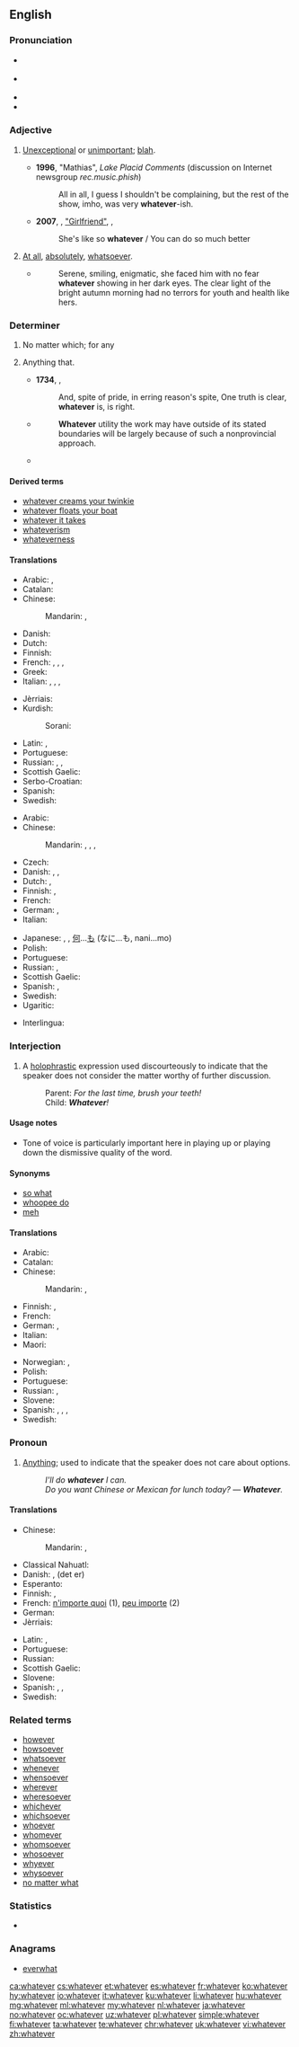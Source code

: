 ==English==

===Pronunciation===
* {{a|RP}} {{IPA|/ʍɒtˈɛvə/|lang=en}}
* {{a|GenAm}} {{IPA|/wʌtˈɛvɚ/|lang=en}}
* {{audio|en-us-whatever.ogg|Audio (US)|lang=en}}
* {{rhymes|ɛvə(r)|lang=en}}

===Adjective===
{{en-adj}}

#{{lb|en|colloquial}} [[unexceptional|Unexceptional]] or [[unimportant]]; [[blah]].
#*'''1996''', "Mathias", ''Lake Placid Comments'' (discussion on Internet newsgroup ''rec.music.phish'')
#*:All in all, I guess I shouldn't be complaining, but the rest of the show, imho, was very '''whatever'''-ish.
#*'''2007''', {{w|Avril Lavigne}}, [[w:Girlfriend (Avril Lavigne song)|"Girlfriend"]], ''{{w|The Best Damn Thing}}'',
#*:She's like so '''whatever'''&nbsp;/ You can do so much better
#{{lb|en|postpositive}} [[at all|At all]], [[absolutely]], [[whatsoever]].
#:{{ux|en|There is no point '''whatever''' in going on with this discussion.}}
#*{{RQ:EHough PrqsPrc|I|0045}}
#*:Serene, smiling, enigmatic, she faced him with no fear '''whatever''' showing in her dark eyes. The clear light of the bright autumn morning had no terrors for youth and health like hers.

===Determiner===
{{en-det}}

# No matter which; for any
#: {{usex|lang=en|'''Whatever''' choice you make, there will be consequences.}}
# {{context|relative|lang=en}} Anything that.
#: {{usex|lang=en|'''Whatever''' you say is fine with me.}}
#* '''1734''', {{w|Alexander Pope}}, {{w|An Essay on Man}}
#*: And, spite of pride, in erring reason's spite, One truth is clear, '''whatever''' is, is right.
#* {{RQ:Schuster Hepaticae V|viii}}
#*: '''Whatever''' utility the work may have outside of its stated boundaries will be largely because of such a nonprovincial approach.
#* {{quote-magazine|year=2013|month=September-October|author={{w|Henry Petroski}}
|magazine={{w|American Scientist}}|title=[http://www.americanscientist.org/issues/pub/2013/5/the-evolution-of-eyeglasses The Evolution of Eyeglasses]
|passage=The ability of a segment of a glass sphere to magnify '''whatever''' is placed before it was known around the year 1000, when the spherical segment was called a reading stone, essentially what today we might term a frameless magnifying glass or plain glass paperweight.}}

====Derived terms====
* [[whatever creams your twinkie]]
* [[whatever floats your boat]]
* [[whatever it takes]]
* [[whateverism]]
* [[whateverness]]

====Translations====
{{trans-top|no matter which; for any}}
* Arabic: {{t+|ar|أي|tr='ayy}}, {{t|ar|أيما|tr='áyyamaa}}
* Catalan: {{t|ca|qualsevol}}
* Chinese:
*: Mandarin: {{t|cmn|不管怎樣|sc=Hani}}, {{t|cmn|不管怎样|tr=[[bùguǎn]] [[zěnyàng]]|sc=Hani}}
* Danish: {{t+|da|uanset}}
* Dutch: {{t|nl|welke ... ook}}
* Finnish: {{t+|fi|tahansa|alt=minkä tahansa}}
* French: {{t+|fr|quel que soit}}, {{t+|fr|n'importe quel|m}}, {{t+|fr|n'importe quelle|f}}, {{t+|fr|peu importe}}
* Greek: {{t+|el|οποιοσδήποτε|tr=opoiosdípote}}
* Italian: {{t+|it|qualunque}}, {{t+|it|qualsiasi}}, {{t+|it|qualsivoglia}}, {{t|it|come vuoi }}
{{trans-mid}}
* Jèrriais: {{t|roa-jer|n'împorte tchi|alt=n'împorte tchi qu'}}
* Kurdish:
*: Sorani: {{t+|ku|هه‌رچی}}
* Latin: {{t+|la|quisquis}}, {{t|la|quidquid}}
* Portuguese: {{t|pt|qualquer que seja}}
* Russian: {{t|ru|какой бы ни|tr=kakój by ni}}, {{t+|ru|любой|tr=ljubój}}, {{t|ru|какой бы то ни было|tr=kakój by to ní bylo}}
* Scottish Gaelic: {{t|gd|ge be}}
* Serbo-Croatian: {{t|sh|koji god}}
* Spanish: {{t+|es|cualquier|m|f}}
* Swedish: {{t|sv|vad som helst}}
{{trans-bottom}}

{{trans-top|anything}}
* Arabic: {{t|ar|أي شيء|tr='ayy shay'}}
* Chinese:
*: Mandarin: {{t|cmn|無論什麼|sc=Hani}}, {{t|cmn|无论什么|tr=[[wúlùn]] [[shénme]]|sc=Hani}}, {{t+|cmn|無論何事|sc=Hani}}, {{t|cmn|无论何事|tr=[[wúlùn]] [[héshì]]|sc=Hani}}
* Czech: {{t|cs|cokoli}}
* Danish: {{t|da|hvad end}}, {{t|da|alt hvad}}, {{t|da|hvad som helst}}
* Dutch: {{t|nl|maakt niet uit}}, {{t|nl|het zal wel}}
* Finnish: {{t+|fi|tahansa|alt=mitä tahansa}}, {{t|fi|mikä ikinä}}
* French: {{t+|fr|quoi que}}
* German: {{t|de|was immer}}, {{t|de|was auch immer}}
* Italian: {{t|it|qualsiasi cosa}}
{{trans-mid}}
* Japanese: {{t|ja|何でも|tr=なんでも, nan-demo}}, {{t|ja|何事も|tr=なにごとも, nanigoto-mo}}, [[何]]...[[も]] (なに...も, nani...mo)
* Polish: {{t+|pl|cokolwiek}}
* Portuguese: {{t|pt|[[qualquer]] [[coisa]] [[que]]}}
* Russian: {{t|ru|всё, что|tr=vsjo, čto}} {{qualifier|read: vsjo, što}}, {{t+|ru|что бы ни|tr=čtó by ni}} {{qualifier|read: štó by ni}}
* Scottish Gaelic: {{t|gd|ge be dè}}
* Spanish: {{t|es|lo que sea que}}, {{t|es|cualquier cosa que}}
* Swedish: {{t|sv|vad som helst}}
* Ugaritic: {{t|uga|𐎎𐎐𐎎|tr=mnm|sc=Ugar}}
{{trans-bottom}}

{{checktrans-top}}
* Interlingua: {{t-check|ia|qualcunque}}
{{trans-mid}}
{{trans-bottom}}

===Interjection===
{{en-interj}}

# {{context|colloquial|dismissive|lang=en}} A [[holophrastic]] expression used discourteously to indicate that the speaker does not consider the matter worthy of further discussion.
#: Parent: ''For the last time, brush your teeth!''
#: Child: '''''Whatever'''!''

====Usage notes====
* Tone of voice is particularly important here in playing up or playing down the dismissive quality of the word.

====Synonyms====
* [[so what]]
* [[whoopee do]]
* [[meh]]

====Translations====
{{trans-top|indicating the speaker does not care what someone says}}
* Arabic: {{t|ar|‫طز‬|tr=tuz|sc=Arab}}
* Catalan: {{t|ca|el que tu diguis}}
* Chinese:
*: Mandarin: {{t+|cmn|无论如何|sc=Hani}}, {{t|cmn|wúlùnrúhé}}
* Finnish: {{t|fi|miten vain}}, {{t+|fi|ihan sama}} {{qualifier|colloquial}}
* French: {{t+|fr|bof}}
* German: {{t|de|wie dem auch sei}}, {{t+|de|egal}}
* Italian: {{t|it|vabbè}}
* Maori: {{t|mi|kāti}}
{{trans-mid}}
* Norwegian: {{t|no|samma det!}}, {{qualifier|teenage slang}} {{t+|no|whatever!}}
* Polish: {{t|pl|nieważne}}
* Portuguese: {{t|pt|tanto faz}}
* Russian: {{t+|ru|всё равно|tr=vsjo ravnó}}, {{t|ru|ну и ладно|tr=nu i ládno}}
* Slovene: {{t|sl|karkoli}}
* Spanish: {{t|es|como sea}}, {{t+|es|filo}} {{qualifier|Chile}}, {{t|es|no importa}}, {{t|es|da igual}}
* Swedish: {{t|sv|jaja}}
{{trans-bottom}}

===Pronoun===
{{en-pron}}

# [[anything|Anything]]; used to indicate that the speaker does not care about options.
#: ''I'll do '''whatever''' I can.''
#: ''Do you want Chinese or Mexican for lunch today? &mdash; '''Whatever'''.''

====Translations====
{{trans-top|anything}}
* Chinese:
*: Mandarin: {{t|cmn|無論什麼|sc=Hani}}, {{t|cmn|无论什么|tr=[[wúlùn]] [[shénme]]|sc=Hani}}
* Classical Nahuatl: {{t|nci|tlein}}
* Danish: {{t|da|hvad som helst}}, (det er) {{t|da|ligegyldigt}}
* Esperanto: {{t|eo|kio ajn}}
* Finnish: {{t+|fi|tahansa|alt=mitä tahansa}}, {{t|fi|mikä ikinä}}
* French: [[n'importe quoi]] (1), [[peu importe]] (2)
* German: {{t+|de|egal}}
* Jèrriais: {{t|roa-jer|n'împorte tchi}}
{{trans-mid}}
* Latin: {{t|la|quidquid}}, {{t+|la|quisquis}}
* Portuguese: {{t|pt|[[qualquer]] [[coisa]]}}
* Russian: {{t|ru|что угодно|tr=čto ugódno}} {{qualifier|read: što ugódno}}
* Scottish Gaelic: {{t|gd|ge be dè}}
* Slovene: {{t|sl|karkoli}}
* Spanish: {{t|es|no importa}}, {{t|es|da igual}}, {{t|es|lo que sea}}
* Swedish: {{t|sv|vad som helst}}
{{trans-bottom}}

===Related terms===
* [[however]]
* [[howsoever]]
* [[whatsoever]]
* [[whenever]]
* [[whensoever]]
* [[wherever]]
* [[wheresoever]]
* [[whichever]]
* [[whichsoever]]
* [[whoever]]
* [[whomever]]
* [[whomsoever]]
* [[whosoever]]
* [[whyever]]
* [[whysoever]]
* [[no matter what]]

===Statistics===
* {{rank|George|influence|March|668|whatever|reach|secret|showed}}

===Anagrams===
* [[everwhat#English|everwhat]]

[[ca:whatever]]
[[cs:whatever]]
[[et:whatever]]
[[es:whatever]]
[[fr:whatever]]
[[ko:whatever]]
[[hy:whatever]]
[[io:whatever]]
[[it:whatever]]
[[ku:whatever]]
[[li:whatever]]
[[hu:whatever]]
[[mg:whatever]]
[[ml:whatever]]
[[my:whatever]]
[[nl:whatever]]
[[ja:whatever]]
[[no:whatever]]
[[oc:whatever]]
[[uz:whatever]]
[[pl:whatever]]
[[simple:whatever]]
[[fi:whatever]]
[[ta:whatever]]
[[te:whatever]]
[[chr:whatever]]
[[uk:whatever]]
[[vi:whatever]]
[[zh:whatever]]